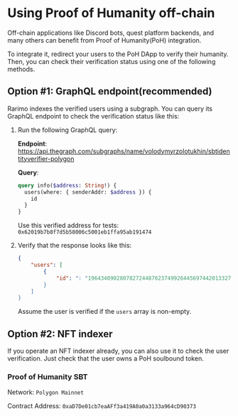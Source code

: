 ---
---

# Using Proof of Humanity off-chain

Off-chain applications like Discord bots, quest platform backends, and many others can benefit from Proof of Humanity(PoH) integration.

To integrate it, redirect your users to the <OutLink href="https://robotornot.rarimo.com/">PoH DApp</OutLink> to verify their humanity. Then, you can check their verification status using one of the following methods.

## Option #1: GraphQL endpoint(recommended)

Rarimo indexes the verified users using a subgraph. You can query its GraphQL endpoint to check the verification status like this:

1. Run the following GraphQL query:

   **Endpoint**:
   https://api.thegraph.com/subgraphs/name/volodymyrzolotukhin/sbtidentityverifier-polygon

   **Query**:

   ```graphql
   query info($address: String!) {
     users(where: { senderAddr: $address }) {
       id
     }
   }
   ```

   Use this verified address for tests: `0x62019b7b8f7d5b58006c5001eb1ffa95ab191474`

1. Verify that the response looks like this:

   ```json
   {
       "users": [
           {
               "id": ": "19643409028078272448762374992644569744201332795590556384983511405206634497"
           }
       ]
   }
   ```

   Assume the user is verified if the `users` array is non-empty.

## Option #2: NFT indexer

If you operate an NFT indexer already, you can also use it to check the user verification. Just check that the user owns a PoH soulbound token.

### Proof of Humanity SBT

Network: `Polygon Mainnet`

Contract Address: <OutLink href="https://polygonscan.com/address/0xaD7De01cb7eaAFf3a419A0a0a3133a964cD90373">`0xaD7De01cb7eaAFf3a419A0a0a3133a964cD90373`</OutLink>
